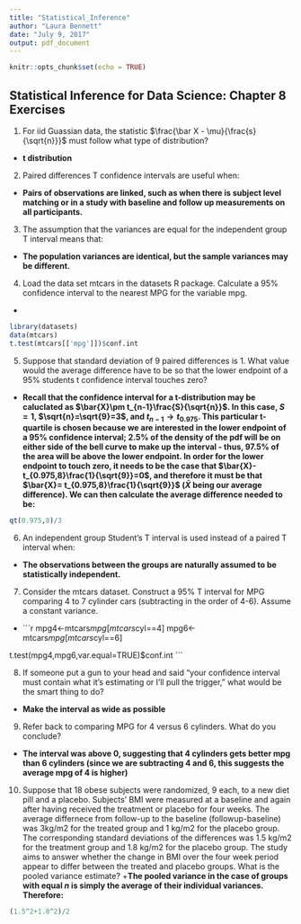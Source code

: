```yaml
---
title: "Statistical_Inference"
author: "Laura Bennett"
date: "July 9, 2017"
output: pdf_document
---
```


```r
knitr::opts_chunk$set(echo = TRUE)
```

## Statistical Inference for Data Science: Chapter 8 Exercises

1. For iid Guassian data, the statistic $\frac{\bar X - \mu}{\frac{s}{\sqrt{n}}}$ must follow what type of distribution?
  + **t distribution**
  
2. Paired differences T confidence intervals are useful when:
  + **Pairs of observations are linked, such as when there is subject level matching or in a study with baseline and follow up measurements on all participants.**
  
3. The assumption that the variances are equal for the independent group T interval means that:
  + **The population variances are identical, but the sample variances may be different.**

4. Load the data set mtcars in the datasets R package. Calculate a 95% confidence interval to the nearest MPG for the variable mpg.
  + 
  ```r
  library(datasets)
  data(mtcars)
  t.test(mtcars[['mpg']])$conf.int
  ```
  
5. Suppose that standard deviation of 9 paired differences is $1$. What value would the average difference have to be so that the lower endpoint of a 95% students t confidence interval touches zero?
  +  **Recall that the confidence interval for a t-distribution may be caluclated as $\bar{X}\pm t_{n-1}\frac{S}{\sqrt{n}}$. In this case, $S=1$, $\sqrt{n}=\sqrt{9}=3$, and $t_{n-1} \rightarrow t_{0.975}$. This particular t-quartile is chosen because we are interested in the lower endpoint of a 95% confidence interval; 2.5% of the density of the pdf will be on either side of the bell curve to make up the interval - thus, 97.5% of the area will be above the lower endpoint. In order for the lower endpoint to touch zero, it needs to be the case that $\bar{X}- t_{0.975,8}\frac{1}{\sqrt{9}}=0$, and therefore it must be that $\bar{X}= t_{0.975,8}\frac{1}{\sqrt{9}}$ ($\bar{X}$ being our average difference). We can then calculate the average difference needed to be:**
  ```r
  qt(0.975,8)/3
  ```
  
6. An independent group Student's T interval is used instead of a paired T interval when:
  + **The observations between the groups are naturally assumed to be statistically independent.**
  
7. Consider the mtcars dataset. Construct a 95% T interval for MPG comparing 4 to 7 cylinder cars (subtracting in the order of 4-6). Assume a constant variance.
  +
   ```r
  mpg4<-mtcars$mpg[mtcars$cyl==4]
  mpg6<-mtcars$mpg[mtcars$cyl==6]
  
  t.test(mpg4,mpg6,var.equal=TRUE)$conf.int
  ```

8. If someone put a gun to your head and said "your confidence interval must contain what it's estimating or I'll pull the trigger," what would be the smart thing to do?
  + **Make the interval as wide as possible**
  
9. Refer back to comparing MPG for 4 versus 6 cylinders. What do you conclude?
  + **The interval was above 0, suggesting that 4 cylinders gets better mpg than 6 cylinders (since we are subtracting 4 and 6, this suggests the average mpg of 4 is higher) **

10. Suppose that 18 obese subjects were randomized, 9 each, to a new diet pill and a placebo. Subjects' BMI were measured at a baseline and again after having received the treatment or placebo for four weeks. The average differnece from follow-up to the baseline (followup-baseline) was 3kg/m2 for the treated group and 1 kg/m2 for the placebo group. The corresponding standard deviations of the differences was 1.5 kg/m2 for the treatment group and 1.8 kg/m2 for the placebo group. The study aims to answer whether the change in BMI over the four week period appear to differ between the treated and placebo groups. What is the pooled variance estimate?
  +**The pooled variance in the case of groups with equal $n$ is simply the average of their individual variances. Therefore:**
  ```r
  (1.5^2+1.8^2)/2
  ```
